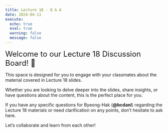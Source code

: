 ```yaml
---
title: Lecture 18 - Q & A
date: 2024-04-11
execute: 
  echo: true
  eval: true
  warning: false
  message: false
---
```


<font size = "5">Welcome to our Lecture 18 Discussion Board! 👋 </font>


This space is designed for you to engage with your classmates about the material covered in Lecture 18 slides.

Whether you are looking to delve deeper into the slides, share insights, or have questions about the content, this is the perfect place for you.

If you have any specific questions for Byeong-Hak (**@bcdanl**) regarding the Lecture 18 materials or need clarification on any points, don't hesitate to ask here. 

Let's collaborate and learn from each other!

